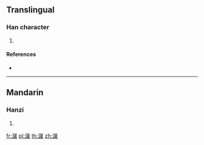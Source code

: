 {{character info/new}}
==Translingual==

===Han character===
{{Han char|rn=85|rad=水|as=12|sn=15|four=37164|canj=ESJA}}

# {{defn|Han|sort=水12}}

====References====
* {{Han ref|kx=0650.280|dkj=18286|dj=1061.090|hdz=31749.070|uh=6F73|ud=28531|bh=E2A2|bd=58018}}

----

==Mandarin==

===Hanzi===
{{cmn-hanzi|pin=[[tú]] ([[tu2]])|wg=t'u<sup>2</sup>}}

# {{defn|lang=cmn|sort=水12}}

[[fr:潳]]
[[pl:潳]]
[[th:潳]]
[[zh:潳]]